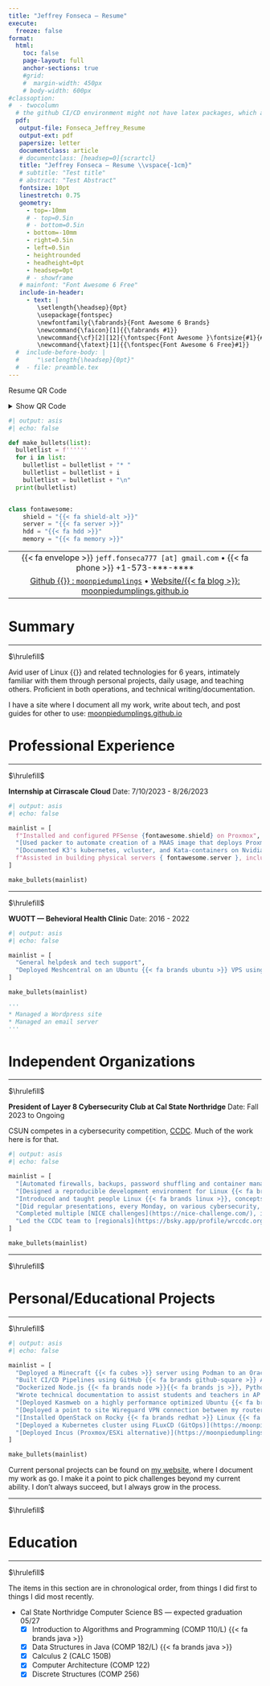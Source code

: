 ```yaml
---
title: "Jeffrey Fonseca — Resume"
execute:
  freeze: false
format: 
  html:
    toc: false
    page-layout: full
    anchor-sections: true
    #grid:
    #  margin-width: 450px
    # body-width: 600px
#classoption:
#  - twocolumn
  # the github CI/CD environment might not have latex packages, which are needed for rendering pdf. Keeping this commented to avoid problems. 
  pdf:
   output-file: Fonseca_Jeffrey_Resume
   output-ext: pdf
   papersize: letter
   documentclass: article
   # documentclass: [headsep=0]{scrartcl}
   title: "Jeffrey Fonseca — Resume \\vspace{-1cm}"
   # subtitle: "Test title"
   # abstract: "Test Abstract"
   fontsize: 10pt
   linestretch: 0.75
   geometry:
     - top=-10mm
     # - top=0.5in
     # - bottom=0.5in
     - bottom=-10mm
     - right=0.5in
     - left=0.5in
     - heightrounded
     - headheight=0pt
     - headsep=0pt
     # - showframe
   # mainfont: "Font Awesome 6 Free"
   include-in-header:
     - text: |
        \setlength{\headsep}{0pt}
        \usepackage{fontspec}
        \newfontfamily{\fabrands}{Font Awesome 6 Brands}
        \newcommand{\faicon}[1]{{\fabrands #1}}
        \newcommand{\cf}[2][12]{\fontspec{Font Awesome }\fontsize{#1}{#1}\selectfont #2}
        \newcommand{\fatext}[1]{{\fontspec{Font Awesome 6 Free}#1}}
  #  include-before-body: | 
  #     "\setlength{\headsep}{0pt}"
  #  - file: preamble.tex
---
```

\vspace{-0.4cm}
::: {.content-visible when-format="html"}

Resume QR Code

<details><summary>Show QR Code</summary>

{{< qrcode https://moonpiedumplings.github.io/resume/ >}}

</details>

:::

```python
#| output: asis
#| echo: false

def make_bullets(list):
  bulletlist = f''''''
  for i in list:
    bulletlist = bulletlist + "* "
    bulletlist = bulletlist + i
    bulletlist = bulletlist + "\n"
  print(bulletlist)


class fontawesome:
    shield = "{{< fa shield-alt >}}"
    server = "{{< fa server >}}"
    hdd = "{{< fa hdd >}}"
    memory = "{{< fa memory >}}"


```

\vspace{-0.4cm}

| |
|:------:|
| {{< fa envelope >}} `jeff.fonseca777 [at] gmail.com` • {{< fa phone >}} +1-573-\*\*\*-\*\*\*\* |
| [Github {{<fa brands github >}} : `moonpiedumplings`](https://github.com/moonpiedumplings) • [Website/{{< fa blog >}}: moonpiedumplings.github.io ](https://moonpiedumplings.github.io/) |

\vspace{-0.8cm}

# Summary

\vspace{-0.2cm}

<hr>[$\hrulefill$]{.content-visible when-format="pdf"}

\vspace{-0.2cm}

Avid user of Linux {{<fa brands linux >}} and related technologies for 6 years, intimately familiar with them through personal projects, daily usage, and teaching others. Proficient in both operations, and technical writing/documentation.

I have a site where I document all my work, write about tech, and post guides for other to use: [moonpiedumplings.github.io](https://moonpiedumplings.github.io/)
\vspace{-0.4cm}

# Professional Experience
\vspace{-0.4cm}

<hr>[$\hrulefill$]{.content-visible when-format="pdf"}

**Internship at Cirrascale Cloud** \hfill Date: 7/10/2023 - 8/26/2023

```python
#| output: asis
#| echo: false

mainlist = [
  f"Installed and configured PFSense {fontawesome.shield} on Proxmox",
  "[Used packer to automate creation of a MAAS image that deploys Proxmox](https://github.com/moonpiedumplings/proxmox-maas/)",
  "[Documented K3's kubernetes, vcluster, and Kata-containers on Nvidia GPU's for machine learning operations](https://moonpiedumplings.github.io/rancher-ops/)",
  f"Assisted in building physical servers { fontawesome.server }, including doing tasks like installing storage { fontawesome.hdd }, memory { fontawesome.memory }, or Nvidia GPU's"
]

make_bullets(mainlist)

```
<hr>[$\hrulefill$]{.content-visible when-format="pdf"}

**WUOTT — Behevioral Health Clinic** \hfill Date: 2016 - 2022

```python
#| output: asis
#| echo: false

mainlist = [
  "General helpdesk and tech support",
  "Deployed Meshcentral on an Ubuntu {{< fa brands ubuntu >}} VPS using Docker Compose {{< fa brands docker >}} so I could access, manage, and troubleshoot <!--7--> Windows {{< fa brands windows >}} devices remotely"
]

make_bullets(mainlist)

'''
* Managed a Wordpress site
* Managed an email server
'''

```
\vspace{-0.3cm}
# Independent Organizations
\vspace{-0.4cm}
<hr>[$\hrulefill$]{.content-visible when-format="pdf"}

**President of Layer 8 Cybersecurity Club at Cal State Northridge** \hfill Date: Fall 2023 to Ongoing

CSUN competes in a cybersecurity competition, [CCDC](https://www.nationalccdc.org). Much of the work here is for that.

```python
#| output: asis
#| echo: false

mainlist = [
  "[Automated firewalls, backups, password shuffling and container management via Ansible](https://github.com/CSUN-CCDC/CCDC-2023/tree/main/linux/ansible/roles)",
  "[Designed a reproducible development environment for Linux {{< fa brands linux >}}, Windows {{< fa brands windows >}}, and Mac {{< fa brands apple >}} using Nix {{< fa snowflake >}}](https://moonpiedumplings.github.io/guides/ccdc-env)",
  "Introduced and taught people Linux {{< fa brands linux >}}, concepts, and related software {{< fa brands docker >}}, {{< fa terminal >}}, {{< fa brands wordpress >}}, {{< fa database >}}, {{< fa shield-alt >}}, {{< fa network-wired >}}",
  "[Did regular presentations, every Monday, on various cybersecurity, cloud, and devops topics](https://moonpiedumplings.github.io/talks/)",
  "Completed multiple [NICE challenges](https://nice-challenge.com/), involving Linux {{< fa brands linux >}}, terminal {{< fa terminal >}}, and database {{< fa database >}} management. Wrote [5 Writeups](https://moonpiedumplings.github.io/writeups/) to assist my teammates.",
  "Led the CCDC team to [regionals](https://bsky.app/profile/wrccdc.org/post/3lhsatqjyok2l) as the Linux team lead, taking 7th out of 27 teams"
]

make_bullets(mainlist)

```
<hr>[$\hrulefill$]{.content-visible when-format="pdf"}

\vspace{-0.4cm}

# Personal/Educational Projects
\vspace{-0.4cm}

<hr>[$\hrulefill$]{.content-visible when-format="pdf"}

```python
#| output: asis
#| echo: false

mainlist = [
  "Deployed a Minecraft {{< fa cubes >}} server using Podman to an Oracle Cloud VPS",
  "Built CI/CD Pipelines using GitHub {{< fa brands github-square >}} Actions and Docker {{< fa brands docker >}}, to deploy to an AWS {{< fa brands aws >}} EC2 VPS, for a class project for AP CSP. Over 40 students utilized my pipelines for auto deployment",
  "Dockerized Node.js {{< fa brands node >}}{{< fa brands js >}}, Python {{< fa brands python >}}, and Java {{< fa brands java >}} applications",
  "Wrote technical documentation to assist students and teachers in AP CSP (E.g: [duckdns](https://moonpiedumplings.github.io/guides/duckdns/))",
  "[Deployed Kasmweb on a highly performance optimized Ubuntu {{< fa brands ubuntu >}} VPS](https://moonpiedumplings.github.io/projects/setting-up-kasm/)",
  "[Deployed a point to site Wireguard VPN connection between my router and a VPS](https://moonpiedumplings.github.io/projects/build-server-2/#router-networking)",
  "[Installed OpenStack on Rocky {{< fa brands redhat >}} Linux {{< fa brands linux >}} using Kolla-Ansible](https://moonpiedumplings.github.io/projects/build-server-2/)",
  "[Deployed a Kubernetes cluster using FLuxCD (GitOps)](https://moonpiedumplings.github.io/projects/build-server-5/)",
  "[Deployed Incus (Proxmox/ESXi alternative)](https://moonpiedumplings.github.io/projects/build-server-5/) with Single Sign on and Fine Grained Authentication to control what resources invited users had access to"
]

make_bullets(mainlist)

```

Current personal projects can be found on [my website](https://moonpiedumplings.github.io/), where I document my work as go. I make it a point to pick challenges beyond my current ability. I don't always succeed, but I always grow in the process.

\vspace{-0.4cm}

<hr>[$\hrulefill$]{.content-visible when-format="pdf"}

\vspace{-0.5cm}

# Education
\vspace{-0.5cm}

<hr>[$\hrulefill$]{.content-visible when-format="pdf"}

The items in this section are in chronological order, from things I did first to things I did most recently.
\vspace{-0.2cm}

* Cal State Northridge Computer Science BS — expected graduation 05/27
  - [X] Introduction to Algorithms and Programming (COMP 110/L) {{< fa brands java >}}
  - [X] Data Structures in Java (COMP 182/L) {{< fa brands java >}}
  - [X] Calculus 2 (CALC 150B)
  - [X] Computer Architecture (COMP 122) 
  - [X] Discrete Structures (COMP 256)